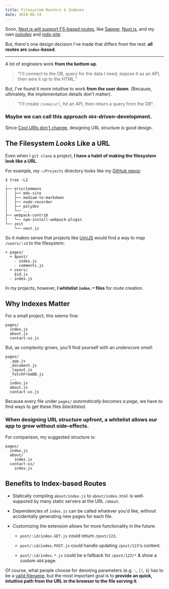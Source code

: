 ```yaml
---
title: Filesystem Routers & Indexes
date: 2019-06-19
---
```


<Tweet tweetLink="rauchg/status/1141158790580133888" />

Soon, [Next.js will support FS-based routes](https://github.com/zeit/next.js), like
[Sapper](https://sapper.svelte.dev/docs#Pages),
[Nuxt.js](https://nuxtjs.org/guide/routing#dynamic-routes),
and my own [polydev](https://github.com/ericclemmons/polydev/#defining-routes)
and [mdx-site](https://github.com/ericclemmons/mdx-site/#authoring).

But, there's one design decision I've made that differs from the rest:
**all routes are `index`-based**.

---

A lot of engineers work **from the bottom up**.

> "I'll connect to the DB, query for the data I need, expose it as an API, then wire it up to the HTML."

But, I've found it more intuitive to work **from the user down**.
(Because, ultimately, the implementation details don't matter).

> "I'll create `/some/url`, hit an API, then return a query from the DB".

### Maybe we can call this approach **`404`-driven-development**.

Since [Cool URIs don't change](https://www.w3.org/Provider/Style/URI),
designing URL structure _is_ good design.

## The Filesystem _Looks_ Like a URL

Even when I `git clone` a project, **I have a habit of making the filesystem look like a URL**.

For example, my `~/Projects` directory looks like my [GitHub repos](https://github.com/ericclemmons?tab=repositories&type=source):

```shell
$ tree -L2
.
├── ericclemmons
│   ├── mdx-site
│   ├── medium-to-markdown
│   ├── node-recorder
│   ├── polydev
│   └── ...
├── webpack-contrib
│   └── npm-install-webpack-plugin
└── zeit
    └── next.js
```

So it makes sense that projects like [UmiJS](https://umijs.org/guide/router.html#conventional-routing)
would find a way to map `/users/:id` to the filesystem:

```
+ pages/
  + $post/
    - index.js
    - comments.js
  + users/
    $id.js
  - index.js
```

In my projects, however, **I whitelist `index.*` files** for route creation.

## Why Indexes Matter

For a small project, this seems fine:

```
pages/
  index.js
  about.js
  contact-us.js
```

But, as complexity grows, you'll find yourself with an _underscore smell_:

```
pages/
  _app.js
  _document.js
  _layout.js
  _fetchFromDB.js
  ...
  index.js
  about.js
  contact-us.js
```

Because every file under `pages/` _automatically becomes a page_,
we have to find ways to get these files _blacklisted_.

### When designing URL structure upfront, a whitelist allows our app to grow without side-effects.

For comparison, my suggested structure is:

```
pages/
  index.js
  about/
    index.js
  contact-us/
    index.js
```

## Benefits to Index-based Routes

- Statically compiling `about/index.js` to `about/index.html` is well-suppored by many static servers at the URL `/about`.

- Dependencies of `index.js` can be called whatever you'd like, without accidentally generating new pages for each file.

- Customizing the extension allows for more functionality in the future:

  - `post/:id/index.GET.js` could return `/post/123`.

  - `post/:id/index.POST.js` could handle updating `/post/123`'s content.

  - `post/:id/index.*.js` could be a fallback for `/post/123/*` & show a custom `404` page.

Of course, what people choose for denoting parameters (e.g. `:`, `[]`, `$`)
has to be a [valid filename](https://en.wikipedia.org/wiki/Filename#Reserved_characters_and_words),
but the most important goal is to **provide an quick, intuitive path from the URL in the browser to the file serving it**.
